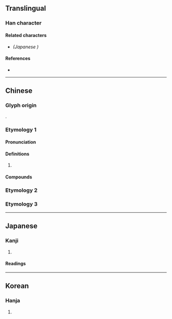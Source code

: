 {{also|溁}}
{{character info}}
==Translingual==
{{Han simplified forms|濚|𭱚|溁|ex=y}}

===Han character===
{{Han char|rn=85|rad=水|as=14|sn=17|four=|canj=EFFD|ids=⿰氵榮}}

====Related characters====
* {{l|mul|[[𭱚]]}} ''(Japanese {{w|shinjitai}})''

====References====
* {{Han ref|kx=0655.290|dkj=18489|dj=1066.020|hdz=31773.040|uh=6FDA|ud=28634}}

----

==Chinese==
{{zh-forms|s=溁}}

===Glyph origin===
{{Han compound|水|alt1=氵|榮|c1=s|c2=p|t1=water|ls=psc}}.

===Etymology 1===

====Pronunciation====
{{zh-pron
|m=yíng
|c=jing4
|cat=
}}

====Definitions====
{{zh-hanzi}}

# {{zh-used2|p}}

====Compounds====
{{zh-der|濚溪|濚灣}}

===Etymology 2===
{{zh-see|瀯|v}}

===Etymology 3===
{{zh-see|濴|v}}

----

==Japanese==
{{ja-kanji forms|𭱚|濚}}

===Kanji===
{{ja-kanji|grade=|rs=水14|shin=𭱚}}

# {{rfdef|ja|sort=水14}}

====Readings====
{{ja-readings
|goon=よう<やう
|kanon=えい
|kun=おがわ-}}

----

==Korean==

===Hanja===
{{ko-hanja|hangeul=영|eumhun=|rv=yeong|mr=yŏng|y=yeng}}

# {{rfdef|ko|sort=水14}}